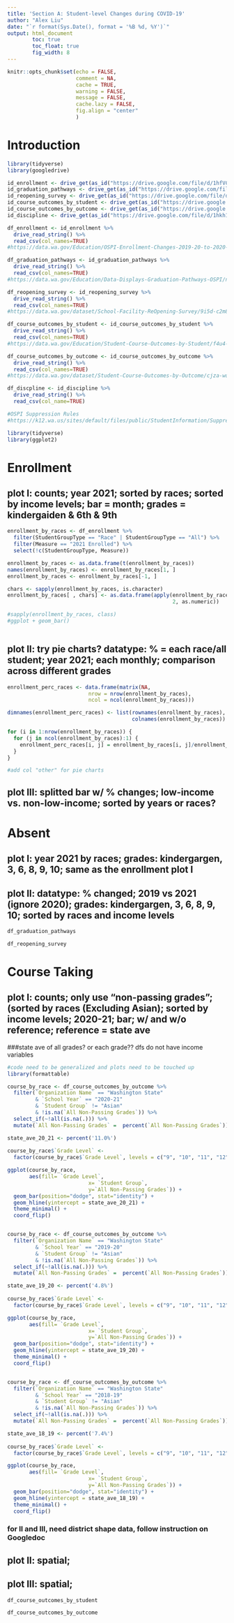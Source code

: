 ```yaml
---
title: 'Section A: Student-level Changes during COVID-19'
author: "Alex Liu"
date: "`r format(Sys.Date(), format = '%B %d, %Y')`"
output: html_document
        toc: true
        toc_float: true
        fig_width: 8
---
```


```r
knitr::opts_chunk$set(echo = FALSE,
                      comment = NA, 
                      cache = TRUE,
                      warning = FALSE,
                      message = FALSE, 
                      cache.lazy = FALSE,
                      fig.align = "center"
                      )
```

# Introduction

```r
library(tidyverse)
library(googledrive)

id_enrollment <- drive_get(as_id("https://drive.google.com/file/d/1hfVC_BgnUF6lBJYcGf6lhtMQOxEdig2v/view?usp=sharing"))
id_graduation_pathways <- drive_get(as_id("https://drive.google.com/file/d/1hgO_VNQ2DdDtPBAa_Mtdkq1JhwPSD4uI/view?usp=sharing"))
id_reopening_survey <- drive_get(as_id("https://drive.google.com/file/d/1YbyBi1LfHz36aLyVItJs6mJ4nNWxuUkd/view?usp=sharing"))
id_course_outcomes_by_student <- drive_get(as_id("https://drive.google.com/file/d/1hfA_RgRAldfsLXzH6hg776kV_x96xDgI/view?usp=sharing"))
id_course_outcomes_by_outcome <- drive_get(as_id("https://drive.google.com/file/d/1hcUTvX5xYIVyejpyS73z0Xo-64w2uRCZ/view?usp=sharing"))
id_discipline <- drive_get(as_id("https://drive.google.com/file/d/1hkh1eV3QJ0ZkJRRB1VIlUIaJDE4yYoYF/view?usp=sharing"))

df_enrollment <- id_enrollment %>%
  drive_read_string() %>%
  read_csv(col_names=TRUE)
#https://data.wa.gov/Education/OSPI-Enrollment-Changes-2019-20-to-2020-21/5u4d-iirb

df_graduation_pathways <- id_graduation_pathways %>%
  drive_read_string() %>%
  read_csv(col_names=TRUE)
#https://data.wa.gov/Education/Data-Displays-Graduation-Pathways-OSPI/nxmy-bggx

df_reopening_survey <- id_reopening_survey %>%
  drive_read_string() %>%
  read_csv(col_names=TRUE)
#https://data.wa.gov/dataset/School-Facility-ReOpening-Survey/9i5d-c2m8

df_course_outcomes_by_student <- id_course_outcomes_by_student %>%
  drive_read_string() %>%
  read_csv(col_names=TRUE)
#https://data.wa.gov/Education/Student-Course-Outcomes-by-Student/f4u4-uezp

df_course_outcomes_by_outcome <- id_course_outcomes_by_outcome %>%
  drive_read_string() %>%
  read_csv(col_names=TRUE)
#https://data.wa.gov/dataset/Student-Course-Outcomes-by-Outcome/cjza-wqsm

df_discpline <- id_discipline %>%
  drive_read_string() %>%
  read_csv(col_name=TRUE)

#OSPI Suppression Rules
#https://k12.wa.us/sites/default/files/public/StudentInformation/SuppressionRulesforPublicReporting.pdf

```

```r
library(tidyverse)
library(ggplot2)

```

# Enrollment
## plot I: counts; year 2021; sorted by races; sorted by income levels; bar = month; grades = kindergaiden & 6th & 9th

```r

enrollment_by_races <- df_enrollment %>%
  filter(StudentGroupType == "Race" | StudentGroupType == "All") %>%
  filter(Measure == "2021 Enrolled") %>%
  select(!c(StudentGroupType, Measure)) 

enrollment_by_races <- as.data.frame(t(enrollment_by_races)) 
names(enrollment_by_races) <- enrollment_by_races[1, ]
enrollment_by_races <- enrollment_by_races[-1, ] 

chars <- sapply(enrollment_by_races, is.character)
enrollment_by_races[ , chars] <- as.data.frame(apply(enrollment_by_races[ , chars], 
                                                     2, as.numeric))

#sapply(enrollment_by_races, class)
#ggplot + geom_bar()
  
```

## plot II: try pie charts? datatype: % = each race/all student; year 2021; each monthly; comparison across different grades
```r
enrollment_perc_races <- data.frame(matrix(NA,    
                          nrow = nrow(enrollment_by_races),
                          ncol = ncol(enrollment_by_races)))

dimnames(enrollment_perc_races) <- list(rownames(enrollment_by_races), 
                                        colnames(enrollment_by_races))

for (i in 1:nrow(enrollment_by_races)) {
  for (j in ncol(enrollment_by_races):1) {
    enrollment_perc_races[i, j] = enrollment_by_races[i, j]/enrollment_by_races[i,1]*100
  }
}

#add col "other" for pie charts

```


## plot III: splitted bar w/ % changes; low-income vs. non-low-income; sorted by years or races?

# Absent

## plot I: year 2021 by races; grades: kindergargen, 3, 6, 8, 9, 10; same as the enrollment plot I

## plot II: datatype: % changed; 2019 vs 2021 (ignore 2020); grades: kindergargen, 3, 6, 8, 9, 10; sorted by races and income levels
```r

df_graduation_pathways

```


```r

df_reopening_survey

```

# Course Taking 
## plot I: counts; only use "non-passing grades"; (sorted by races (Excluding Asian); sorted by income levels; 2020-21; bar; w/ and w/o reference; reference = state ave 

###state ave of all grades? or each grade?? dfs do not have income variables
```r
#code need to be generalized and plots need to be touched up
library(formattable)

course_by_race <- df_course_outcomes_by_outcome %>%
  filter(`Organization Name` == "Washington State" 
         & `School Year` == "2020-21" 
         & `Student Group` != "Asian"
         & !is.na(`All Non-Passing Grades`)) %>%
  select_if(~!all(is.na(.))) %>%
  mutate(`All Non-Passing Grades` =  percent(`All Non-Passing Grades`))

state_ave_20_21 <- percent('11.0%')
  
course_by_race$`Grade Level` <- 
  factor(course_by_race$`Grade Level`, levels = c("9", "10", "11", "12", "All Grades"))

ggplot(course_by_race,
       aes(fill= `Grade Level`,
                          x= `Student Group`, 
                          y=`All Non-Passing Grades`)) + 
  geom_bar(position="dodge", stat="identity") +
  geom_hline(yintercept = state_ave_20_21) + 
  theme_minimal() +
  coord_flip()


course_by_race <- df_course_outcomes_by_outcome %>%
  filter(`Organization Name` == "Washington State" 
         & `School Year` == "2019-20" 
         & `Student Group` != "Asian"
         & !is.na(`All Non-Passing Grades`)) %>%
  select_if(~!all(is.na(.))) %>%
  mutate(`All Non-Passing Grades` =  percent(`All Non-Passing Grades`))

state_ave_19_20 <- percent('4.8%')
  
course_by_race$`Grade Level` <- 
  factor(course_by_race$`Grade Level`, levels = c("9", "10", "11", "12", "All Grades"))

ggplot(course_by_race,
       aes(fill= `Grade Level`,
                          x= `Student Group`, 
                          y=`All Non-Passing Grades`)) + 
  geom_bar(position="dodge", stat="identity") +
  geom_hline(yintercept = state_ave_19_20) + 
  theme_minimal() +
  coord_flip()


course_by_race <- df_course_outcomes_by_outcome %>%
  filter(`Organization Name` == "Washington State" 
         & `School Year` == "2018-19" 
         & `Student Group` != "Asian"
         & !is.na(`All Non-Passing Grades`)) %>%
  select_if(~!all(is.na(.))) %>%
  mutate(`All Non-Passing Grades` =  percent(`All Non-Passing Grades`))

state_ave_18_19 <- percent('7.4%')
  
course_by_race$`Grade Level` <- 
  factor(course_by_race$`Grade Level`, levels = c("9", "10", "11", "12", "All Grades"))

ggplot(course_by_race,
       aes(fill= `Grade Level`,
                          x= `Student Group`, 
                          y=`All Non-Passing Grades`)) + 
  geom_bar(position="dodge", stat="identity") +
  geom_hline(yintercept = state_ave_18_19) + 
  theme_minimal() +
  coord_flip()
```



### for II and III, need district shape data, follow instruction on Googledoc
## plot II: spatial; 


## plot III: spatial;
```r

df_course_outcomes_by_student

df_course_outcomes_by_outcome
```

